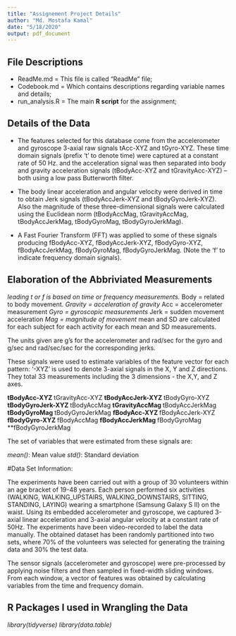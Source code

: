 ---
title: "Assignement Project Details"
author: "Md. Mostafa Kamal"
date: "5/18/2020"
output: pdf_document
---

## File Descriptions

* ReadMe.md = This file is called "ReadMe" file;
* Codebook.md = Which contains descriptions regarding variable names and details;
* run_analysis.R = The main **R script** for the assignment;

## Details of the Data 

* The features selected for this database come from the accelerometer and gyroscope 3-axial raw signals tAcc-XYZ and tGyro-XYZ. These time domain signals (prefix ‘t’ to denote time) were captured at a constant rate of 50 Hz. and the acceleration signal was then separated into body and gravity acceleration signals (tBodyAcc-XYZ and tGravityAcc-XYZ) – both using a low pass Butterworth filter.

* The body linear acceleration and angular velocity were derived in time to obtain Jerk signals (tBodyAccJerk-XYZ and tBodyGyroJerk-XYZ). Also the magnitude of these three-dimensional signals were calculated using the Euclidean norm (tBodyAccMag, tGravityAccMag, tBodyAccJerkMag, tBodyGyroMag, tBodyGyroJerkMag).

* A Fast Fourier Transform (FFT) was applied to some of these signals producing fBodyAcc-XYZ, fBodyAccJerk-XYZ, fBodyGyro-XYZ, fBodyAccJerkMag, fBodyGyroMag, fBodyGyroJerkMag. (Note the ‘f’ to indicate frequency domain signals).


## Elaboration of the Abbriviated Measurements 

*leading t or f is based on time or frequency measurements. *Body = related to body movement. *Gravity = acceleration of gravity *Acc = accelerometer measurement *Gyro = gyroscopic measurements *Jerk = sudden movement acceleration *Mag = magnitude of movement *mean and SD are calculated for each subject for each activity for each mean and SD measurements.

The units given are g’s for the accelerometer and rad/sec for the gyro and g/sec and rad/sec/sec for the corresponding jerks.

These signals were used to estimate variables of the feature vector for each pattern: ‘-XYZ’ is used to denote 3-axial signals in the X, Y and Z directions. They total 33 measurements including the 3 dimensions - the X,Y, and Z axes.

**tBodyAcc-XYZ
**tGravityAcc-XYZ
**tBodyAccJerk-XYZ
**tBodyGyro-XYZ
**tBodyGyroJerk-XYZ
**tBodyAccMag
**tGravityAccMag
**tBodyAccJerkMag
**tBodyGyroMag
**tBodyGyroJerkMag
**fBodyAcc-XYZ
**fBodyAccJerk-XYZ
**fBodyGyro-XYZ
**fBodyAccMag
**fBodyAccJerkMag
**fBodyGyroMag
**fBodyGyroJerkMag

The set of variables that were estimated from these signals are:

*mean()*: Mean value
*std()*: Standard deviation

#Data Set Information:

The experiments have been carried out with a group of 30 volunteers within an age bracket of 19-48 years. Each person performed six activities (WALKING, WALKING_UPSTAIRS, WALKING_DOWNSTAIRS, SITTING, STANDING, LAYING) wearing a smartphone (Samsung Galaxy S II) on the waist. Using its embedded accelerometer and gyroscope, we captured 3-axial linear acceleration and 3-axial angular velocity at a constant rate of 50Hz. The experiments have been video-recorded to label the data manually. The obtained dataset has been randomly partitioned into two sets, where 70% of the volunteers was selected for generating the training data and 30% the test data.

The sensor signals (accelerometer and gyroscope) were pre-processed by applying noise filters and then sampled in fixed-width sliding windows. From each window, a vector of features was obtained by calculating variables from the time and frequency domain.

## R Packages I used in Wrangling the Data  

*library(tidyverse)*
*library(data.table)*



